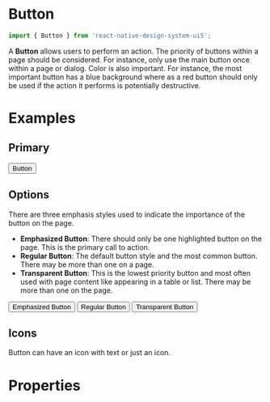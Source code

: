 
<Meta title="COMPONENT API|Button" component={Button} />

# Button
```jsx
import { Button } from 'react-native-design-system-ui5';
```
A **Button** allows users to perform an action. The priority of buttons within a page should be considered. For instance, only use the main button once within a page or dialog. Color is also important. For instance, the most important button has a blue background where as a red button should only be used if the action it performs is potentially destructive.

# Examples
## Primary
<Preview>
  <Button onPress={action('pressed')}>
    Button
  </Button>
</Preview>

## Options
There are three emphasis styles used to indicate the importance of the button on the page.
* **Emphasized Button**: There should only be one highlighted button on the page. This is the primary call to action.
* **Regular Button**: The default button style and the most common button. There may be more than one on a page.
* **Transparent Button**: This is the lowest priority button and most often used with page content like appearing in a table or list. There may be more than one on the page.

<Preview>
  <View>
    <Button option="emphasized" onPress={action('pressed')}>
      Emphasized Button
    </Button>
    <Button onPress={action('pressed')}>
      Regular Button
    </Button>
    <Button option="transparent" onPress={action('pressed')}>
      Transparent Button
    </Button>
  </View>
</Preview>

## Icons
Button can have an icon with text or just an icon.

# Properties
<Props of={Button} />
